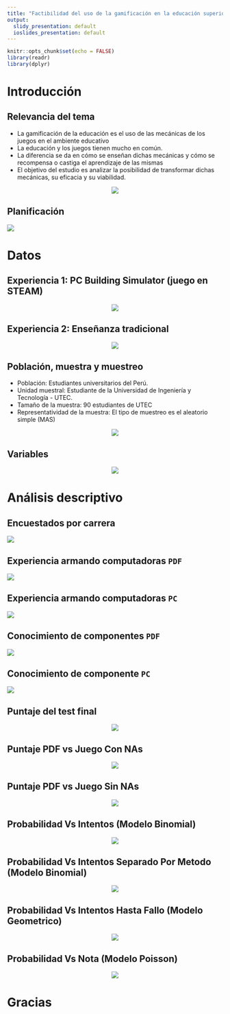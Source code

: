 ```yaml
---
title: "Factibilidad del uso de la gamificación en la educación superior"
output:
  slidy_presentation: default
  ioslides_presentation: default
---
```


```r
knitr::opts_chunk$set(echo = FALSE)
library(readr)
library(dplyr)

```


# Introducción

## Relevancia del tema{.smaller}

+ La gamificación de la educación es el uso de las mecánicas de los juegos en el ambiente educativo
+ La educación y los juegos tienen mucho en común.
+ La diferencia se da en cómo se enseñan dichas mecánicas y cómo se recompensa o castiga el aprendizaje de las mismas
+ El objetivo del estudio es analizar la posibilidad de transformar dichas mecánicas, su eficacia y su viabilidad.
 
 <center>

![](Gamificacion2.png)

</center>

## Planificación

![](Gantt.PNG)


# Datos

## Experiencia 1: PC Building Simulator (juego en STEAM)

<center>

![](PCbs.png) 

</center>

## Experiencia 2:  Enseñanza tradicional

<center>

![](lecturapdf.png)
</center>

## Población, muestra y muestreo

- Población: Estudiantes universitarios del Perú.
- Unidad muestral: Estudiante de la Universidad de Ingeniería y Tecnología - UTEC.
- Tamaño de la muestra:  90 estudiantes de UTEC
- Representatividad de la muestra: El tipo de muestreo es el aleatorio simple (MAS)

<center>

![](utec.jpg)
</center>


## Variables

<center>

![](variables.png)

</center>

# Análisis descriptivo

## Encuestados por carrera

![](excarrera.png)

## Experiencia armando computadoras `PDF` {.smaller}


![](PvsExperienciaClase.png)

## Experiencia armando computadoras `PC` {.smaller}


![](PVsExperienciaJuego.PNG)

## Conocimiento de componentes `PDF` {.smaller}


![](PvsExperienciaComponenterClase.PNG)

## Conocimiento de componente `PC` {.smaller}

![](PvsExperienciaComponentesJuego.PNG)

## Puntaje del test final {.smaller}
<center>
![](PuntajevsTiempo.PNG)
</center>

## Puntaje PDF vs Juego Con NAs
<center>
![](PDFvsJuegoCONNAS.PNG)
</center>

## Puntaje PDF vs Juego Sin NAs
<center>
![](PDFvsJuegoSINNAS.PNG)
</center>

## Probabilidad Vs Intentos (Modelo Binomial)
<center>
![](ProbabilidadVIntentos.PNG)
</center>

## Probabilidad Vs Intentos Separado Por Metodo (Modelo Binomial)
<center>
![](ProbabilidadVsIntentosSeparados.PNG)
</center>

## Probabilidad Vs Intentos Hasta Fallo (Modelo Geometrico)

<center>
![](ProbabilidadVsIntentosFallo.PNG)
</center>

## Probabilidad Vs Nota (Modelo Poisson)
<center>
![](ProbabilidadVsNota.PNG)
</center>



# Gracias
